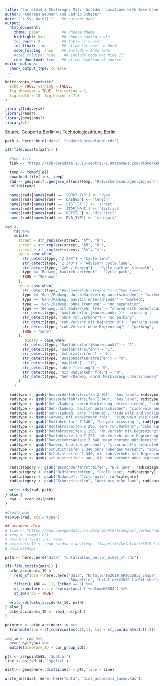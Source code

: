 ```yaml
---
title: "CorrelAid X Challenge: Match Accident Locations with Bike Lane Information"
author: "Andreas Neumann and Cédric Scherer"
date: "`r Sys.Date()`"    ## current date
output:
  html_document:
    theme: paper          ## choose theme
    highlight: kate       ## choose coding style
    toc_depth: 2          ## table of content
    toc_float: true       ## allow toc next to doc#
    code_folding: show    ## include + show code
    #code_folding: hide    ## include code but hide it
    code_download: true   ## allow download of source
editor_options:
  chunk_output_type: console
---
```


```r
knitr::opts_chunk$set(
  echo = TRUE, warning = FALSE, 
  fig.showtext = TRUE, fig.retina = 1,
  fig.width = 10, fig.height = 7.5
)
```

```r
library(tidyverse)
library(readr)
library(geojsonsf)
library(sf)
```

Source: Geoportal Berlin via [Technologiestiftung Berlin](https://data.technologiestiftung-berlin.de/dataset/radverkehrsanlagen)

```r
path <- here::here("data", "radverkehrsanlagen.rds")

if(!file.exists(path)) {
  
  #Open file
  link <- "https://tsb-opendata.s3.eu-central-1.amazonaws.com/radverkehrsanlagen/Radverkehrsanlagen.geojson.zip"
  
  temp <- tempfile()
  download.file(link, temp)
  rad <- geojsonsf::geojson_sf(unz(temp, "Radverkehrsanlagen.geojson"))
  unlink(temp)
  
  names(rad)[names(rad) == 'SORVT_TYP'] <- 'type'
  names(rad)[names(rad) == 'LAENGE'] <- 'length'
  names(rad)[names(rad) == 'STST_STR'] <- 'street'
  names(rad)[names(rad) == 'STOR_NAME'] <- 'district'
  names(rad)[names(rad) == 'ORTSTL'] <- 'district2'
  names(rad)[names(rad) == 'RVA_TYP'] <- 'category'
  
rad <-
    rad %>% 
    mutate(
      street = str_replace(street, "ÃŸ", "ß"),
      street = str_replace(street, "Ã¶", "ö"),
      street = str_replace(street, "Ã¼", "ü"),
      agg = case_when(
        str_detect(type, "Z 295") ~ "Cycle lane",
        str_detect(type, "Z 340") ~ "Advisory cycle lane",
        str_detect(type, "Geh-/|Gehweg") ~ "Cycle path on sidewalk",
        type == "Radweg, baulich getrennt" ~ "Cycle path",
        TRUE ~ "Unknown"
      ),
      sub = case_when(
        str_detect(type, "Bussonderfahrstreifen") ~ "bus lane",
        type == "Geh-/Radweg, durch Markierung unterschieden" ~ "marked",
        type == "Geh-/Radweg, baulich unterschieden" ~ "marked",
        type == "Geh-/Radweg, ohne Trennung" ~ "no separation",
        type == "Gehweg, mit Radverkehr frei" ~ "shared with pedestrians",
        str_detect(type, "Radfahrerfurt|Knotenpunkt") ~ "crossing",
        str_detect(type, "ohne ruh.Verkehr") ~ "no parking",
        str_detect(type, "ruh.Verkehr mit Begrenzung") ~ "parking separated",
        str_detect(type, "ruh.Verkehr ohne Begrenzung") ~ "parking",
        TRUE ~ "none"
      ),
         binary = case_when(
        str_detect(type, "Radfahrerfurt|Knotenpunkt") ~ "1",
        str_detect(type, "Radfahrstreifen") ~ "1",
        str_detect(type, "Schutzstreifen") ~ "0",
        str_detect(type, "Bussonderfahrstreifen") ~ "0",
        str_detect(type, "baulich") ~ "1",
        str_detect(type, "ohne Trennung") ~ "0",
        str_detect(type, "mit Radverkehr frei") ~ "0",
        str_detect(type, "Geh-/Radweg, durch Markierung unterschieden") ~"1"
      )
    )
  
  rad$type <- gsub("Bussonderfahrstreifen Z 295", "bus lane", rad$type)
  rad$type <- gsub("Bussonderfahrstreifen Z 340", "bus lane", rad$type)
  rad$type <- gsub("Geh-/Radweg, durch Markierung unterschieden", "side walk and cycling infrastructure seperated by road markings", rad$type)
  rad$type <- gsub("Geh-/Radweg, baulich unterschieden", "side walk and cycling infrastructure structurally separated", rad$type)
  rad$type <- gsub("Geh-/Radweg, ohne Trennung", "side walk and cycling infrastructure combined", rad$type)
  rad$type <- gsub("Gehweg, mit Radverkehr frei", "side walk also used by cyclists", rad$type)
  rad$type <- gsub("Radfahrerfurt Z 340", "bicycle crossing ", rad$type)
  rad$type <- gsub("Radfahrstreifen Z 295, ohne ruh.Verkehr", "bike lane separated from traffic", rad$type)
  rad$type <- gsub("Radfahrstreifen Z 295, ruh.Verkehr mit Begrenzung", "bike lane separated from stationary traffic", rad$type)
  rad$type <- gsub("Radfahrstreifen Z 295, ruh.Verkehr ohne Begrenzung", "bike lane not separated from stationary traffic", rad$type)
  rad$type <- gsub("Radverkehrsanlage Z 340 im/am Knotenpunktsbereich", "cycling infrastructure at road junctions", rad$type)
  rad$type <- gsub("Radweg, baulich getrennt", "structurally separated cycling infrastructure", rad$type)
  rad$type <- gsub("Schutzstreifen Z 340 ohne ruhenden Verkehr", "advisory cycle lane/no stationary traffic", rad$type)
  rad$type <- gsub("Schutzstreifen Z 340, mit ruh.Verkehr mit Begrenzung", "advisory cycle lane separated from stationary traffic", rad$type)
  rad$type <- gsub("Schutzstreifen Z 340, mit ruh.Verkehr ohne Begrenzung", "advisory cycle lane not separated from stationary traffic", rad$type)
  
  rad$category <- gsub("Bussonderfahrstreifen", "Bus lane", rad$category)
  rad$category <- gsub("Radfahrstreifen", "Cycle lane", rad$category)
  rad$category <- gsub("Radwege", "Cycle path", rad$category)
  rad$category <- gsub("Schutzstreifen", "Advisory bike lane", rad$category)
  
  write_rds(rad, path)
} else {
  rad <- read_rds(path)
}
```


```r
#Create map
mapview(rad, zcol="type")
```


```r
## accident data
# link <- "https://www.opengeodata.nrw.de/produkte/transport_verkehr/unfallatlas/Unfallorte2019_EPSG25832_Shape.zip"
# temp <- tempfile()
# download.file(link, temp)
# accidents_19 <- read_sf(dsn = unz(temp, "Shapefile/Unfallorte2019_LinRef.shp"))
# unlink(temp)

path <- here::here("data", "unfallatlas_berlin_bikes_sf.rds")

if(!file.exists(path)) {
  bike_accidents_19 <- 
    read_sf(dsn = here::here("data", "Unfallorte2019_EPSG25832_Shape", 
                             "Shapefile", "Unfallorte2019_LinRef.shp")) %>% 
    filter(ULAND == 11, IstRad == 1) %>% 
    st_transform(crs = "+proj=longlat +datum=WGS84") %>% 
    st_zm(drop = TRUE)
  
  write_rds(bike_accidents_19, path)
} else {
  bike_accidents_19 <- read_rds(path)
}
                        
pointWGS <- bike_accidents_19 %>% 
  transmute(lon = st_coordinates(.)[,1], lat = st_coordinates(.)[,2])

rad_id <- rad %>% 
  group_by(type) %>% 
  mutate(bikelane_ID = cur_group_id())

pts <- as(pointWGS, 'Spatial')
line <- as(rad_id, 'Spatial')

dist <- geosphere::dist2Line(p = pts, line = line)

write_rds(dist, here::here("data", "dist_accidents_lanes.Rds"))
```

